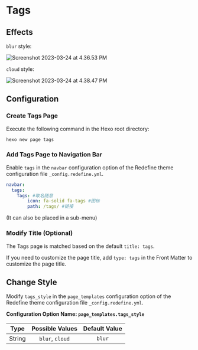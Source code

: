 # Tags

## Effects

`blur` style:

![Screenshot 2023-03-24 at 4.36.53 PM](https://evan.beee.top/img/2023/03/24/23c212da579f8cacec7b3641592d3d19.png)

`cloud` style:

![Screenshot 2023-03-24 at 4.38.47 PM](https://evan.beee.top/img/2023/03/24/08ceb9bf68754b23a010cfbbccf060d9.png)

## Configuration



<Steps>

### Create Tags Page

Execute the following command in the Hexo root directory:

```bash
hexo new page tags
```

### Add Tags Page to Navigation Bar

Enable `tags` in the `navbar` configuration option of the Redefine theme configuration file `_config.redefine.yml`.

```yaml filename="_config.redefine.yml" {3-5}
navbar:
  tags:
    Tags: #取名随意
        icon: fa-solid fa-tags #图标
        path: /tags/ #链接
```

(It can also be placed in a sub-menu)

### Modify Title (Optional)

The Tags page is matched based on the default `title: tags`.

If you need to customize the page title, add `type: tags` in the Front Matter to customize the page title.

</Steps>

## Change Style

Modify `tags_style` in the `page_templates` configuration option of the Redefine theme configuration file `_config.redefine.yml`.

**Configuration Option Name: `page_templates.tags_style`**

| Type | Possible Values | Default Value |
| :---: | :---: | :---: |
| String | `blur`, `cloud` | `blur` |
